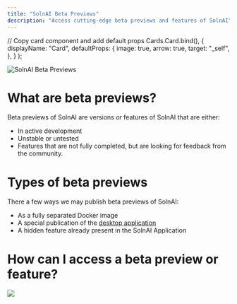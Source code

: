 ```yaml
---
title: "SolnAI Beta Previews"
description: "Access cutting-edge beta previews and features of SolnAI"
---
```


  // Copy card component and add default props
  Cards.Card.bind(),
  {
    displayName: "Card",
    defaultProps: {
      image: true,
      arrow: true,
      target: "_self",
    },
  }
);

<style global jsx>{`
  img {
    aspect-ratio: 16/9;
    object-fit: cover;
  }
`}</style>

<Image
  src="/images/beta-preview/header-image.png"
  height={1080}
  width={1920}
  quality={100}
  alt="SolnAI Beta Previews"
/>

# What are beta previews?

Beta previews of SolnAI are versions _or_ features of SolnAI that are either:

- In active development
- Unstable or untested
- Features that are not fully completed, but are looking for feedback from the community.

# Types of beta previews

There a few ways we may publish beta previews of SolnAI:

- As a fully separated Docker image
- A special publication of the [desktop application](/installation-desktop/macos)
- A hidden feature already present in the SolnAI Application

# How can I access a beta preview or feature?

<Cards>
  <Card title="Enable feature previews" href="/beta-preview/enable-feature">
    <Image
      src="/images/beta-preview/feature-preview.png"
      height={1080}
      width={1920}
      quality={100}
    />
  </Card>
</Cards>
